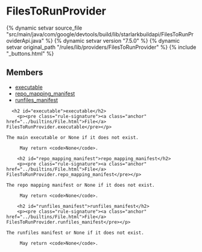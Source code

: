 <html devsite>
<head>
  <meta name="project_path" value="/_project.yaml">
  <meta name="book_path" value="/versions/7.5.0/_book.yaml">
</head>
<body>

<h1 class="page-title" id="modules.FilesToRunProvider">FilesToRunProvider</h1>

{% dynamic setvar source_file "src/main/java/com/google/devtools/build/lib/starlarkbuildapi/FilesToRunProviderApi.java" %}
{% dynamic setvar version "7.5.0" %}
{% dynamic setvar original_path "/rules/lib/providers/FilesToRunProvider" %}
{% include "_buttons.html" %}
<!-- {% raw %} -->



<h2>Members</h2>
<ul>
    <li>
    <a href="#executable">executable</a>
  </li>
      <li>
    <a href="#repo_mapping_manifest">repo_mapping_manifest</a>
  </li>
      <li>
    <a href="#runfiles_manifest">runfiles_manifest</a>
  </li>
  </ul>

      <h2 id="executable">executable</h2>
        <p><pre class="rule-signature"><a class="anchor" href="../builtins/File.html">File</a> FilesToRunProvider.executable</pre></p>

    The main executable or None if it does not exist.

         May return <code>None</code>.

        <h2 id="repo_mapping_manifest">repo_mapping_manifest</h2>
        <p><pre class="rule-signature"><a class="anchor" href="../builtins/File.html">File</a> FilesToRunProvider.repo_mapping_manifest</pre></p>

    The repo mapping manifest or None if it does not exist.

         May return <code>None</code>.

        <h2 id="runfiles_manifest">runfiles_manifest</h2>
        <p><pre class="rule-signature"><a class="anchor" href="../builtins/File.html">File</a> FilesToRunProvider.runfiles_manifest</pre></p>

    The runfiles manifest or None if it does not exist.

         May return <code>None</code>.


</body>
</html>

<!-- {% endraw %} -->
